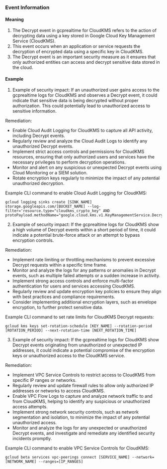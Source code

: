
### Event Information

#### Meaning

1. The Decrypt event in gcprealtime for CloudKMS refers to the action of decrypting data using a key stored in Google Cloud Key Management Service (CloudKMS).
2. This event occurs when an application or service requests the decryption of encrypted data using a specific key in CloudKMS.
3. The Decrypt event is an important security measure as it ensures that only authorized entities can access and decrypt sensitive data stored in the cloud.

#### Example

1. Example of security impact: If an unauthorized user gains access to the gcprealtime logs for CloudKMS and observes a Decrypt event, it could indicate that sensitive data is being decrypted without proper authorization. This could potentially lead to unauthorized access to sensitive information.

Remediation:
- Enable Cloud Audit Logging for CloudKMS to capture all API activity, including Decrypt events.
- Regularly review and analyze the Cloud Audit Logs to identify any unauthorized Decrypt events.
- Implement strict access controls and permissions for CloudKMS resources, ensuring that only authorized users and services have the necessary privileges to perform decryption operations.
- Monitor and alert on any suspicious or unexpected Decrypt events using Cloud Monitoring or a SIEM solution.
- Rotate encryption keys regularly to minimize the impact of any potential unauthorized decryption.

Example CLI command to enable Cloud Audit Logging for CloudKMS:
```
gcloud logging sinks create [SINK_NAME] storage.googleapis.com/[BUCKET_NAME] --log-filter='resource.type="cloudkms_crypto_key" AND protoPayload.methodName="google.cloud.kms.v1.KeyManagementService.Decrypt"'
```

2. Example of security impact: If the gcprealtime logs for CloudKMS show a high volume of Decrypt events within a short period of time, it could indicate a potential brute-force attack or an attempt to bypass encryption controls.

Remediation:
- Implement rate limiting or throttling mechanisms to prevent excessive Decrypt requests within a specific time frame.
- Monitor and analyze the logs for any patterns or anomalies in Decrypt events, such as multiple failed attempts or a sudden increase in activity.
- Implement strong access controls and enforce multi-factor authentication for users and services accessing CloudKMS.
- Regularly review and update encryption key policies to ensure they align with best practices and compliance requirements.
- Consider implementing additional encryption layers, such as envelope encryption, to further protect sensitive data.

Example CLI command to set rate limits for CloudKMS Decrypt requests:
```
gcloud kms keys set-rotation-schedule [KEY_NAME] --rotation-period [ROTATION_PERIOD] --next-rotation-time [NEXT_ROTATION_TIME]
```

3. Example of security impact: If the gcprealtime logs for CloudKMS show Decrypt events originating from unauthorized or unexpected IP addresses, it could indicate a potential compromise of the encryption keys or unauthorized access to the CloudKMS service.

Remediation:
- Implement VPC Service Controls to restrict access to CloudKMS from specific IP ranges or networks.
- Regularly review and update firewall rules to allow only authorized IP addresses or networks to access CloudKMS.
- Enable VPC Flow Logs to capture and analyze network traffic to and from CloudKMS, helping to identify any suspicious or unauthorized access attempts.
- Implement strong network security controls, such as network segmentation and isolation, to minimize the impact of any potential unauthorized access.
- Monitor and analyze the logs for any unexpected or unauthorized Decrypt events, and investigate and remediate any identified security incidents promptly.

Example CLI command to enable VPC Service Controls for CloudKMS:
```
gcloud beta services vpc-peerings connect [SERVICE_NAME] --network=[NETWORK_NAME] --ranges=[IP_RANGES]
```

